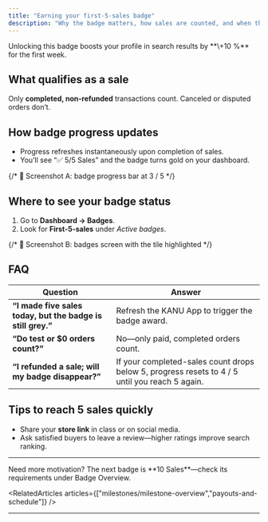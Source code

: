 ```yaml
---
title: "Earning your first-5-sales badge"
description: "Why the badge matters, how sales are counted, and when the badge appears."
---
```


<info>
  Unlocking this badge boosts your profile in search results by **\+10 %** for the first week.
</info>

## What qualifies as a sale

Only **completed, non-refunded** transactions count. Canceled or disputed orders don’t.

## How badge progress updates

- Progress refreshes instantaneously upon completion of sales.
- You’ll see “✅ 5/5 Sales” and the badge turns gold on your dashboard.

{/* 📸 Screenshot A: badge progress bar at 3 / 5 */}

## Where to see your badge status

1. Go to **Dashboard → Badges**.
2. Look for **First-5-sales** under _Active badges_.

{/* 📸 Screenshot B: badges screen with the tile highlighted */}

## FAQ

| Question                                                    | Answer                                                                                         |
| ----------------------------------------------------------- | ---------------------------------------------------------------------------------------------- |
| **“I made five sales today, but the badge is still grey.”** | Refresh the KANU App to trigger the badge award.                                               |
| **“Do test or \$0 orders count?”**                          | No—only paid, completed orders count.                                                          |
| **“I refunded a sale; will my badge disappear?”**           | If your completed-sales count drops below 5, progress resets to 4 / 5 until you reach 5 again. |

## Tips to reach 5 sales quickly

- Share your **store link** in class or on social media.
- Ask satisfied buyers to leave a review—higher ratings improve search ranking.

---

<tip>
  Need more motivation? The next badge is **10 Sales**—check its requirements under Badge Overview.
</tip>

<RelatedArticles articles={["milestones/milestone-overview","payouts-and-schedule"]} />

---